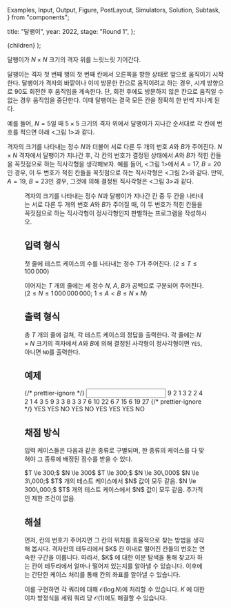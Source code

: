   Examples,
  Input,
  Output,
  Figure,
  PostLayout,
  Simulators,
  Solution,
  Subtask,
} from "components";

  title: "달팽이",
  year: 2022,
  stage: "Round 1",
};

  <PostLayout meta={meta}>{children}</PostLayout>
);

달팽이가 $N \times N$ 크기의 격자 위를 느릿느릿 기어간다.

<div style={{ display: "flex" }}>
  <Figure
    src="/2022/snail1-8ce0288530be.png"
    width={200}
  />
  <Figure
    src="/2022/snail2-3ef9e2f12710.png"
    width={200}
  />
</div>

달팽이는 격자 첫 번째 행의 첫 번째 칸에서 오른쪽을 향한 상태로 앞으로 움직이기 시작한다.
달팽이가 격자의 바깥이나 이미 방문한 칸으로 움직이려고 하는 경우, 시계 방향으로 $90$도 회전한 후
움직임을 계속한다. 단, 회전 후에도 방문하지 않은 칸으로 움직일 수 없는 경우 움직임을 중단한다.
이때 달팽이는 결국 모든 칸을 정확히 한 번씩 지나게 된다.

예를 들어, $N=5$일 때 $5 \times 5$ 크기의 격자 위에서 달팽이가 지나간 순서대로 
각 칸에 번호를 적으면 아래 &lt;그림 1&gt;과 같다.

격자의 크기를 나타내는 정수 $N$과 더불어 
서로 다른 두 개의 번호 $A$와 $B$가 주어진다. 
$N \times N$ 격자에서 달팽이가 지나간 후, 각 칸의 번호가 결정된 상태에서 
$A$와 $B$가 적힌 칸들을 꼭짓점으로 하는 
직사각형을 생각해보자. 예를 들어, &lt;그림 1&gt;에서 $A = 17$, $B = 20$인 경우,
이 두 번호가 적힌 칸들을 꼭짓점으로 하는 직사각형은 &lt;그림 2&gt;와 같다.
만약, $A = 19$, $B = 23$인 경우,
그것에 의해 결정된 직사각형은 &lt;그림 3&gt;과 같다.

<Figure
  src="/2022/snail3-1afd2d6d5f8b.png"
  width={800}
/>

격자의 크기를 나타내는 정수 $N$과 달팽이가 지나간 칸 중 두 칸을
나타내는 서로 다른 두 개의 번호 $A$와 $B$가 주어질 때, 
이 두 번호가 적힌 칸들을 꼭짓점으로 하는 직사각형이 정사각형인지 
판별하는 프로그램을 작성하시오.


## 입력 형식

첫 줄에 테스트 케이스의 수를 나타내는 정수 $T$가 주어진다. ($2 \le T \le 100\,000$)

이어지는 $T$ 개의 줄에는 세 정수 $N$, $A$, $B$가 공백으로 구분되어 주어진다.
($2 \le N \le 1\,000\,000\,000;$ $1 \le A < B \le N \times N$)


## 출력 형식

총 $T$ 개의 줄에 걸쳐, 각 테스트 케이스의 정답을 출력한다.
각 줄에는 $N \times N$ 크기의 격자에서 $A$와 $B$에 의해 결정된
사각형이 정사각형이면 `YES`, 아니면 `NO`를 
출력한다.

## 예제

<Examples>
  {/* prettier-ignore */}
  <Input>
9
2 1 3
2 2 4
2 1 4
3 5 9
3 3 8
3 3 7
6 10 22
6 7 15
6 19 27
  </Input>
  {/* prettier-ignore */}
  <Output>
YES
YES
NO
YES
NO
YES
YES
YES
NO
  </Output>
</Examples>

## 채점 방식

입력 케이스들은 다음과 같은 종류로 구별되며, 한 종류의 케이스를 다 맞혀야 그 종류에 배정된 점수를 받을 수 있다.

<Subtask index={1} score={17}>
  $T \le 300;$ $N \le 300$
</Subtask>
<Subtask index={2} score={19}>
  $T \le 300;$ $N \le 30\,000$
</Subtask>
<Subtask index={3} score={18}>
  $N \le 3\,000;$ $T$ 개의 테스트 케이스에서 $N$ 값이 모두 같음.
</Subtask>
<Subtask index={4} score={25}>
  $N \le 300\,000;$ $T$ 개의 테스트 케이스에서 $N$ 값이 모두 같음.
</Subtask>
<Subtask index={5} score={21}>
  추가적인 제한 조건이 없음.
</Subtask>

## 해설

<Solution>
먼저, 칸의 번호가 주어지면 그 칸의 위치를 효율적으로 찾는 방법을 생각해 봅시다. 격자판의 테두리에서 $K$ 칸
이내로 떨어진 칸들의 번호는 연속한 구간을 이룹니다. 따라서, $K$ 에 대한 이분 탐색을 통해 찾고자 하는 칸이
테두리에서 얼마나 떨어져 있는지를 알아낼 수 있습니다. 이후에는 간단한 케이스 처리를 통해 칸의 좌표를 알아낼 
수 있습니다.

이를 구현하면 각 쿼리에 대해 $\mathcal{O}(\log N)$에 처리할 수 있습니다. $K$ 에 대한 이차 방정식을 세워 쿼리 당 
$\mathcal{O}(1)$에도 해결할 수 있습니다.
</Solution>